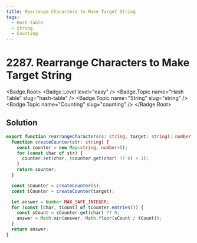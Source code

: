 ```yaml
---
title: Rearrange Characters to Make Target String
tags:
  - Hash Table
  - String
  - Counting
---
```


# 2287. Rearrange Characters to Make Target String

<Badge.Root>
  <Badge.Level level="easy" />
  <Badge.Topic name="Hash Table" slug="hash-table" />
  <Badge.Topic name="String" slug="string" />
  <Badge.Topic name="Counting" slug="counting" />
</Badge.Root>

## Solution

```typescript filename="solution.ts" copy
export function rearrangeCharacters(s: string, target: string): number {
  function createCounter(str: string) {
    const counter = new Map<string, number>();
    for (const char of str) {
      counter.set(char, (counter.get(char) ?? 0) + 1);
    }
    return counter;
  }

  const sCounter = createCounter(s);
  const tCounter = createCounter(target);

  let answer = Number.MAX_SAFE_INTEGER;
  for (const [char, tCount] of tCounter.entries()) {
    const sCount = sCounter.get(char) ?? 0;
    answer = Math.min(answer, Math.floor(sCount / tCount));
  }
  return answer;
}
```

<ProblemLink
  codingSite="leetcode"
  href="https://leetcode.com/problems/rearrange-characters-to-make-target-string"
  title="Rearrange Characters to Make Target String"
/>
